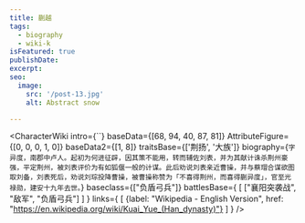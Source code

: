 ```yaml
---
title: 蒯越
tags:
  - biography
  - wiki-k
isFeatured: true
publishDate:
excerpt:
seo:
  image:
    src: '/post-13.jpg'
    alt: Abstract snow

---
```



<CharacterWiki
  intro={``}
  baseData={[68, 94, 40, 87, 81]}
  AttributeFigure={[0, 0, 0, 1, 0]}
  baseData2={[1, 8]}
  traitsBase={['荆扬', '大族']}
  biography={`字异度，南郡中卢人。起初为何进征辟，因其策不能用，转而辅佐刘表，并为其献计诛杀荆州豪强，平定荆州，被刘表评价为有如狐偃一般的计谋。此后劝说刘表亲近曹操，并与蔡瑁合谋欲图取刘备，刘表死后，劝说刘琮投降曹操，被曹操称赞为「不喜得荆州，而喜得蒯异度」，官至光禄勋，建安十九年去世。`}
  baseclass={["负盾弓兵"]}
  battlesBase={
    [
      ["襄阳突袭战", "敌军", "负盾弓兵"]
    ]
  }
  links={
    [
      {label: "Wikipedia - English Version", href: "https://en.wikipedia.org/wiki/Kuai_Yue_(Han_dynasty)"}
    ]
  }
/>